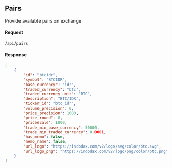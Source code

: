 ## Pairs
Provide available pairs on exchange

#### Request
```
/api/pairs
```
#### Response
```json
[
    {
        "id": "btcidr",
        "symbol": "BTCIDR",
        "base_currency": "idr",
        "traded_currency": "btc",
        "traded_currency_unit": "BTC",
        "description": "BTC/IDR",
        "ticker_id": "btc_idr",
        "volume_precision": 0,
        "price_precision": 1000,
        "price_round": 8,
        "pricescale": 1000,
        "trade_min_base_currency": 50000,
        "trade_min_traded_currency": 0.0001,
        "has_memo": false,
        "memo_name": false,
        "url_logo": "https://indodax.com/v2/logo/svg/color/btc.svg",
        "url_logo_png": "https://indodax.com/v2/logo/png/color/btc.png"
    }   
]
```
